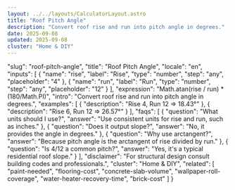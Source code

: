 ```yaml
---
layout: ../../layouts/CalculatorLayout.astro
title: "Roof Pitch Angle"
description: "Convert roof rise and run into pitch angle in degrees."
date: 2025-09-08
updated: 2025-09-08
cluster: "Home & DIY"
---
```


  "slug": "roof-pitch-angle",
  "title": "Roof Pitch Angle",
  "locale": "en",
  "inputs": [
    {
      "name": "rise",
      "label": "Rise",
      "type": "number",
      "step": "any",
      "placeholder": "4"
    },
    {
      "name": "run",
      "label": "Run",
      "type": "number",
      "step": "any",
      "placeholder": "12"
    }
  ],
  "expression": "Math.atan(rise / run) * (180/Math.PI)",
  "intro": "Convert roof rise and run into pitch angle in degrees.",
  "examples": [
    {
      "description": "Rise 4, Run 12 ⇒ 18.43°"
    },
    {
      "description": "Rise 6, Run 12 ⇒ 26.57°"
    }
  ],
  "faqs": [
    {
      "question": "What units should I use?",
      "answer": "Use consistent units for rise and run, such as inches."
    },
    {
      "question": "Does it output slope?",
      "answer": "No, it provides the angle in degrees."
    },
    {
      "question": "Why use arctangent?",
      "answer": "Because pitch angle is the arctangent of rise divided by run."
    },
    {
      "question": "Is 4/12 a common pitch?",
      "answer": "Yes, it's a typical residential roof slope."
    }
  ],
  "disclaimer": "For structural design consult building codes and professionals.",
  "cluster": "Home & DIY",
  "related": [
    "paint-needed",
    "flooring-cost",
    "concrete-slab-volume",
    "wallpaper-roll-coverage",
    "water-heater-recovery-time",
    "brick-cost"
  ]
}

<Calculator schema={schema} />
